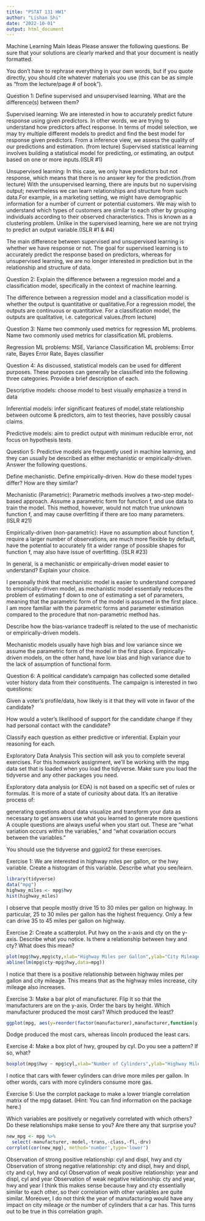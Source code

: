 ```yaml
---
title: "PSTAT 131 HW1"
author: "Lishan Shi"
date: "2022-10-01"
output: html_document
---
```

Machine Learning Main Ideas
Please answer the following questions. Be sure that your solutions are clearly marked and that your document is neatly formatted.

You don’t have to rephrase everything in your own words, but if you quote directly, you should cite whatever materials you use (this can be as simple as “from the lecture/page # of book”).

Question 1:
Define supervised and unsupervised learning. What are the difference(s) between them?

Supervised learning: We are interested in how to accurately predict future response using given predictors. In other words, we are trying to understand how predictors affect response. In terms of model selection, we may try multiple different models to predict and find the best model for response given predictors. From a inference view, we assess the quality of our predictions and estimation. (from lecture) Supervised statistical learning involves building a statistical model for predicting, or estimating, an output based on one or more inputs.(ISLR #1)

Unsupervised learning: In this case, we only have predictors but not response, which means that there is no answer key for the prediction.(from lecture) With the unsupervised learning, there are inputs but no supervising output; nevertheless we can learn relationships and structure from such data.For example, in a marketing setting, we might have demographic information for a number of current or potential customers. We may wish to understand which types of customers are similar to each other by grouping individuals according to their observed characteristics. This is known as a clustering problem. Unlike in the supervised learning, here we are not trying to predict an output variable.(ISLR #1 & #4)

The main difference between supervised and unsupervised learning is whether we have response or not. The goal for supervised learning is to accurately predict the response based on predictors, whereas for unsupervised learning, we are no longer interested in prediction but in the relationship and structure of data.

Question 2:
Explain the difference between a regression model and a classification model, specifically in the context of machine learning.

The difference between a regression model and a classification model is whether the output is quantitative or qualitative.For a regression model, the outputs are continuous or quantitative. For a classification model, the outputs are qualitative, i.e. categorical values.(from lecture)

Question 3:
Name two commonly used metrics for regression ML problems. Name two commonly used metrics for classification ML problems.

Regression ML problems: MSE, Variance
Classification ML problems: Error rate, Bayes Error Rate, Bayes classifier

Question 4:
As discussed, statistical models can be used for different purposes. These purposes can generally be classified into the following three categories. Provide a brief description of each.

Descriptive models: choose model to best visually emphasize a trend in data

Inferential models: infer significant features of model,state relationship between outcome & predictors, aim to test theories, have possibly causal claims 

Predictive models: aim to predict output with minimum reducible error, not focus on hypothesis tests

Question 5:
Predictive models are frequently used in machine learning, and they can usually be described as either mechanistic or empirically-driven. Answer the following questions.

Define mechanistic. Define empirically-driven. How do these model types differ? How are they similar?

Mechanistic (Parametric): Parametric methods involves a two-step model-based approach. Assume a parametric form for function f, and use data to train the model. This method, however, would not match true unknown function f, and may cause overfitting if there are too many parameters. (ISLR #21)

Empirically-driven (non-parametric): Have no assumption about function f, require a larger number of observations, are much more flexible by default, have the potential to accurately fit a wider range of possible shapes for function f, may also have issue of overfitting. (ISLR #23)

In general, is a mechanistic or empirically-driven model easier to understand? Explain your choice.

I personally think that mechanistic model is easier to understand compared to empirically-driven model, as mechanistic model essentially reduces the problem of estimating f down to one of estimating a set of parameters, meaning that the parametric form of the model is assumed in the first place. I am more familiar with the parametric forms and parameter estimation compared to the procedure that non-parametric method has. 


Describe how the bias-variance tradeoff is related to the use of mechanistic or empirically-driven models.

Mechanistic models usually have high bias and low variance since we assume the parametric form of the model in the first place. Empirically-driven models, on the other hand, have low bias and high variance due to the lack of assumption of functional form. 


Question 6:
A political candidate’s campaign has collected some detailed voter history data from their constituents. The campaign is interested in two questions:

Given a voter’s profile/data, how likely is it that they will vote in favor of the candidate?

How would a voter’s likelihood of support for the candidate change if they had personal contact with the candidate?

Classify each question as either predictive or inferential. Explain your reasoning for each.






Exploratory Data Analysis
This section will ask you to complete several exercises. For this homework assignment, we’ll be working with the mpg data set that is loaded when you load the tidyverse. Make sure you load the tidyverse and any other packages you need.

Exploratory data analysis (or EDA) is not based on a specific set of rules or formulas. It is more of a state of curiosity about data. It’s an iterative process of:

generating questions about data
visualize and transform your data as necessary to get answers
use what you learned to generate more questions
A couple questions are always useful when you start out. These are “what variation occurs within the variables,” and “what covariation occurs between the variables.”

You should use the tidyverse and ggplot2 for these exercises.

Exercise 1:
We are interested in highway miles per gallon, or the hwy variable. Create a histogram of this variable. Describe what you see/learn.
```r
library(tidyverse)
data("mpg")
highway_miles <- mpg$hwy
hist(highway_miles)

```
I observe that people mostly drive 15 to 30 miles per gallon on highway. In particular, 25 to 30 miles per gallon has the highest frequency. Only a few can drive 35 to 45 miles per gallon on highway. 

Exercise 2:
Create a scatterplot. Put hwy on the x-axis and cty on the y-axis. Describe what you notice. Is there a relationship between hwy and cty? What does this mean?
```r
plot(mpg$hwy,mpg$cty,xlab="Highway Miles per Gallon",ylab="City Mileage")
abline(lm(mpg$cty~mpg$hwy,data=mpg))
```
I notice that there is a positive relationship between highway miles per gallon and city mileage. This means that as the highway miles increase, city mileage also increases. 

Exercise 3:
Make a bar plot of manufacturer. Flip it so that the manufacturers are on the y-axis. Order the bars by height. Which manufacturer produced the most cars? Which produced the least?
```r
ggplot(mpg, aes(y=reorder(factor(manufacturer),manufacturer,function(y)-length(y),decreasing=TRUE)))+geom_bar() 
```
Dodge produced the most cars, whereas lincoln produced the least cars.


Exercise 4:
Make a box plot of hwy, grouped by cyl. Do you see a pattern? If so, what?
```r
boxplot(mpg$hwy ~ mpg$cyl,xlab="Number of Cylinders",ylab="Highway Miles per Gallon")
```
I notice that cars with fewer cylinders can drive more miles per gallon. In other words, cars with more cylinders consume more gas. 


Exercise 5:
Use the corrplot package to make a lower triangle correlation matrix of the mpg dataset. (Hint: You can find information on the package here.)

Which variables are positively or negatively correlated with which others? Do these relationships make sense to you? Are there any that surprise you?
```r
new_mpg <- mpg %>%
  select(-manufacturer,-model,-trans,-class,-fl,-drv)
corrplot(cor(new_mpg), method='number',type='lower')
```
Observation of strong positive relationship:
cyl and displ, hwy and cty
Observation of strong negative relationship:
cty and displ, hwy and displ, cty and cyl, hwy and cyl
Observation of weak positive relationship:
year and displ, cyl and year
Observation of weak negative relationship:
cty and year, hwy and year
I think this makes sense because hwy and cty essentially similar to each other, so their correlation with other variables are quite similar. Moreover, I do not think the year of manufacturing would have any impact on city mileage or the number of cylinders that a car has. This turns out to be true in this correlation graph.
